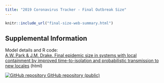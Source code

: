 ```yaml
---
title: "2019 Coronavirus Tracker - Final Outbreak Size"
---
```

<p id="disclaimer"></p>

```r
knitr::include_url("final-size-web-summary.html")
```
<script>iFrameResize({ log: false }, '#final-size')</script>

## Supplemental Information

<div class="container-frames">

<p>Model details and R code:<br>
  <a href="final-size-supplement.html" target="_blank">
  A.W. Park & J.M. Drake. Final epidemic size in systems with local containment by improved time-to-isolation and probabilistic transmission to new locales</a> (html)
</p>

<!-- Preprint: [download]() -->

<p>
  <a href="https://github.com/CEIDatUGA/ncov-coupled-outbreaks" target="_blank">
    <img src="images/GitHub-Mark-64px.png" id="github-icon" alt="GitHub repository"/>
    GitHub repository (public)
  </a>
</p>

</div>
